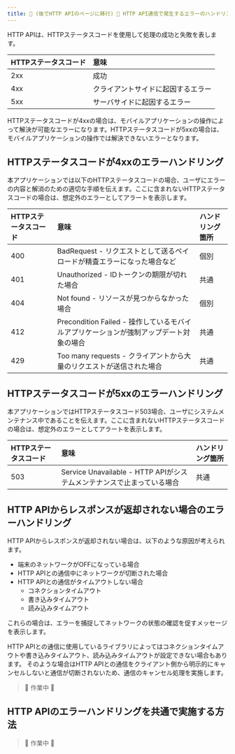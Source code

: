```yaml
---
title: 🚧 (後でHTTP APIのページに移行) 🚧 HTTP API通信で発生するエラーのハンドリング
---
```


HTTP APIは、HTTPステータスコードを使用して処理の成功と失敗を表します。

| HTTPステータスコード | 意味                         |
| :---------------- | :-------------------------- |
| 2xx               | 成功                         |
| 4xx               | クライアントサイドに起因するエラー |
| 5xx               | サーバサイドに起因するエラー      |

HTTPステータスコードが4xxの場合は、モバイルアプリケーションの操作によって解決が可能なエラーになります。HTTPステータスコードが5xxの場合は、モバイルアプリケーションの操作では解決できないエラーとなります。

## HTTPステータスコードが4xxのエラーハンドリング

本アプリケーションでは以下のHTTPステータスコードの場合、ユーザにエラーの内容と解消のための適切な手順を伝えます。ここに含まれないHTTPステータスコードの場合は、想定外のエラーとしてアラートを表示します。

| HTTPステータスコード | 意味                                                                        | ハンドリング箇所 |
| :---------------- | :------------------------------------------------------------------------- | :------------ |
| 400               | BadRequest - リクエストとして送るペイロードが精査エラーになった場合など               | 個別           |
| 401               | Unauthorized - IDトークンの期限が切れた場合                                     | 共通           |
| 404               | Not found - リソースが見つからなかった場合                                       | 個別           |
| 412               | Precondition Failed - 操作しているモバイルアプリケーションが強制アップデート対象の場合 | 共通           |
| 429               | Too many requests - クライアントから大量のリクエストが送信された場合                | 共通           |

## HTTPステータスコードが5xxのエラーハンドリング

本アプリケーションではHTTPステータスコード503場合、ユーザにシステムメンテナンス中であることを伝えます。ここに含まれないHTTPステータスコードの場合は、想定外のエラーとしてアラートを表示します。

| HTTPステータスコード | 意味                                                                        | ハンドリング箇所 |
| :---------------- | :------------------------------------------------------------------------- | :------------ |
| 503               | Service Unavailable - HTTP APIがシステムメンテナンスで止まっている場合             | 共通           |

## HTTP APIからレスポンスが返却されない場合のエラーハンドリング

HTTP APIからレスポンスが返却されない場合は、以下のような原因が考えられます。

- 端末のネットワークがOFFになっている場合
- HTTP APIとの通信中にネットワークが切断された場合
- HTTP APIとの通信がタイムアウトしない場合
  - コネクションタイムアウト
  - 書き込みタイムアウト
  - 読み込みタイムアウト

これらの場合は、エラーを捕捉してネットワークの状態の確認を促すメッセージを表示します。

HTTP APIとの通信に使用しているライブラリによってはコネクションタイムアウトや書き込みタイムアウト、読み込みタイムアウトが設定できない場合もあります。
そのような場合はHTTP APIとの通信をクライアント側から明示的にキャンセルしないと通信が切断されないため、通信のキャンセル処理を実施します。

> 🚧 作業中 🚧
<!--
TODO: Fetch API / Axiosそれぞれについて、どのタイムアウト設定ができるかを記載
      コネクションタイムアウトなどがちゃんと効くかの検証が必要
-->

## HTTP APIのエラーハンドリングを共通で実施する方法

> 🚧 作業中 🚧
<!--
TODO: SantokuAppで実装してから追記
-->
